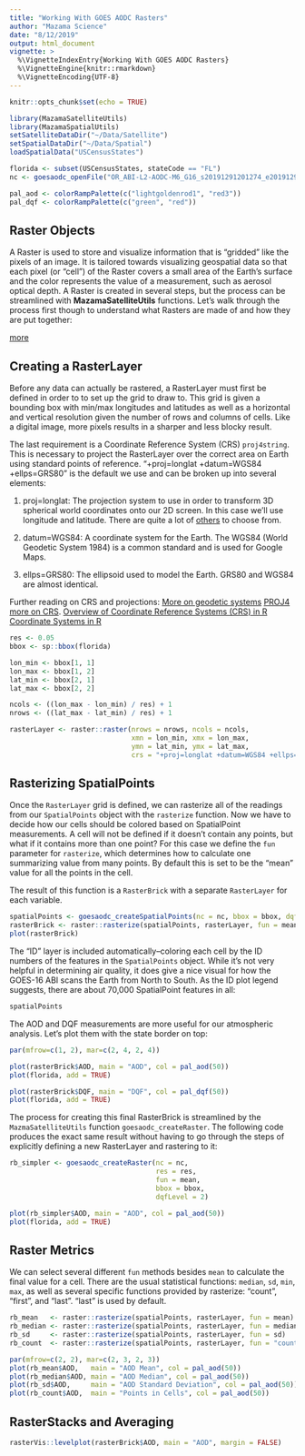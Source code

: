 ```yaml
---
title: "Working With GOES AODC Rasters"
author: "Mazama Science"
date: "8/12/2019"
output: html_document
vignette: >
  %\VignetteIndexEntry{Working With GOES AODC Rasters}
  %\VignetteEngine{knitr::rmarkdown}
  %\VignetteEncoding{UTF-8}
---
```


```r
knitr::opts_chunk$set(echo = TRUE)

library(MazamaSatelliteUtils)
library(MazamaSpatialUtils)
setSatelliteDataDir("~/Data/Satellite")
setSpatialDataDir("~/Data/Spatial")
loadSpatialData("USCensusStates")

florida <- subset(USCensusStates, stateCode == "FL")
nc <- goesaodc_openFile("OR_ABI-L2-AODC-M6_G16_s20191291201274_e20191291204047_c20191291210009.nc")

pal_aod <- colorRampPalette(c("lightgoldenrod1", "red3"))
pal_dqf <- colorRampPalette(c("green", "red"))
```

## Raster Objects

A Raster is used to store and visualize information that is "gridded" like the
pixels of an image. It is tailored towards visualizing geospatial data so that
each pixel (or "cell") of the Raster covers a small area of the Earth's 
surface and the color represents the value of a measurement, such as aerosol 
optical depth. A Raster is created in several steps, but the process can be 
streamlined with **MazamaSatelliteUtils** functions. Let's walk through the 
process first though to understand what Rasters are made of and how they are put
together:

[more](https://www.neonscience.org/raster-res-extent-pixels-r)

## Creating a RasterLayer

Before any data can actually be rastered, a RasterLayer must first be defined in
order to to set up the grid to draw to. This grid is given a bounding box with
min/max longitudes and latitudes as well as a horizontal and vertical resolution
given the number of rows and columns of cells. Like a digital image, more pixels
results in a sharper and less blocky result.

The last requirement is a Coordinate Reference System (CRS) `proj4string`. This 
is necessary to project the RasterLayer over the correct area on Earth using
standard points of reference.
"+proj=longlat +datum=WGS84 +ellps=GRS80" is the default we use and can be 
broken up into several elements:

1. proj=longlat: The projection system to use in order to transform 3D spherical
world coordinates onto our 2D screen. In this case we'll use longitude and
latitude. There are quite a lot of 
[others](https://proj.org/operations/projections/index.html) to choose from.

2. datum=WGS84: A coordinate system for the Earth. The WGS84 (World Geodetic 
System 1984) is a common standard and is used for Google Maps.

3. ellps=GRS80: The ellipsoid used to model the Earth. GRS80 and WGS84 are
almost identical.

Further reading on CRS and projections:
[More on geodetic systems](https://gisgeography.com/wgs84-world-geodetic-system/)
[PROJ4](https://proj.org/)
[more on CRS](https://rspatial.org/spatial/6-crs.html).
[Overview of Coordinate Reference Systems (CRS) in R](https://www.nceas.ucsb.edu/~frazier/RSpatialGuides/OverviewCoordinateReferenceSystems.pdf)
[Coordinate Systems in R](https://mgimond.github.io/Spatial/coordinate-systems-in-r.html)

```r
res <- 0.05
bbox <- sp::bbox(florida)

lon_min <- bbox[1, 1]
lon_max <- bbox[1, 2]
lat_min <- bbox[2, 1]
lat_max <- bbox[2, 2]

ncols <- ((lon_max - lon_min) / res) + 1
nrows <- ((lat_max - lat_min) / res) + 1

rasterLayer <- raster::raster(nrows = nrows, ncols = ncols,
                              xmn = lon_min, xmx = lon_max,
                              ymn = lat_min, ymx = lat_max,
                              crs = "+proj=longlat +datum=WGS84 +ellps=GRS80")
```

## Rasterizing SpatialPoints

Once the `RasterLayer` grid is defined, we can rasterize all of the readings 
from our `SpatialPoints` object with the `rasterize` function. Now we have to 
decide how our cells should be colored based on SpatialPoint measurements. A 
cell will not be defined if it doesn't contain any points, but what if it 
contains more than one point? For this case we define the `fun` parameter for 
`rasterize`, which determines how to calculate one summarizing value from many
points. By default this is set to be the "mean" value for all the points in the 
cell.

The result of this function is a `RasterBrick` with a separate `RasterLayer` for 
each variable.

```r
spatialPoints <- goesaodc_createSpatialPoints(nc = nc, bbox = bbox, dqfLevel = 2)
rasterBrick <- raster::rasterize(spatialPoints, rasterLayer, fun = mean)
plot(rasterBrick)
```

The "ID" layer is included automatically--coloring each cell by the ID numbers
of the features in the `SpatialPoints` object. While it's not very helpful in
determining air quality, it does give a nice visual for how the GOES-16 ABI
scans the Earth from North to South. As the ID plot legend suggests, there are
about 70,000 SpatialPoint features in all:

```r
spatialPoints
```

The AOD and DQF measurements are more useful for our atmospheric analysis. Let's
plot them with the state border on top:

```r
par(mfrow=c(1, 2), mar=c(2, 4, 2, 4))

plot(rasterBrick$AOD, main = "AOD", col = pal_aod(50))
plot(florida, add = TRUE)

plot(rasterBrick$DQF, main = "DQF", col = pal_dqf(50))
plot(florida, add = TRUE)
```

The process for creating this final RasterBrick is streamlined by the 
`MazmaSatelliteUtils` function `goesaodc_createRaster`. The following code 
produces the exact same result without having to go through the steps of 
explicitly defining a new RasterLayer and rastering to it:

```r
rb_simpler <- goesaodc_createRaster(nc = nc, 
                                    res = res, 
                                    fun = mean, 
                                    bbox = bbox, 
                                    dqfLevel = 2)

plot(rb_simpler$AOD, main = "AOD", col = pal_aod(50))
plot(florida, add = TRUE)
```

## Raster Metrics

We can select several different `fun` methods besides `mean` to calculate the 
final value for a cell. There are the usual statistical functions: `median`, 
`sd`, `min`, `max`, as well as several specific functions provided by rasterize:
"count", "first", and "last". "last" is used by default.

```r
rb_mean   <- raster::rasterize(spatialPoints, rasterLayer, fun = mean)
rb_median <- raster::rasterize(spatialPoints, rasterLayer, fun = median)
rb_sd     <- raster::rasterize(spatialPoints, rasterLayer, fun = sd)
rb_count  <- raster::rasterize(spatialPoints, rasterLayer, fun = "count")

par(mfrow=c(2, 2), mar=c(2, 3, 2, 3))
plot(rb_mean$AOD,   main = "AOD Mean", col = pal_aod(50))
plot(rb_median$AOD, main = "AOD Median", col = pal_aod(50))
plot(rb_sd$AOD,     main = "AOD Standard Deviation", col = pal_aod(50))
plot(rb_count$AOD,  main = "Points in Cells", col = pal_aod(50))
```

## RasterStacks and Averaging

```r
rasterVis::levelplot(rasterBrick$AOD, main = "AOD", margin = FALSE)
```